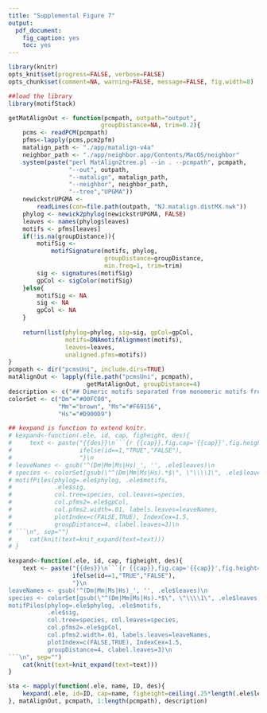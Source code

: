 ```yaml
---
title: "Supplemental Figure 7"
output: 
  pdf_document:
    fig_caption: yes
    toc: yes
---
```

```r
library(knitr)
opts_knit$set(progress=FALSE, verbose=FALSE)
opts_chunk$set(comment=NA, warning=FALSE, message=FALSE, fig.width=8)
```
```r
##load the library
library(motifStack)
```
```r
getMatAlignOut <- function(pcmpath, outpath="output", 
                          groupDistance=NA, trim=0.2){
    pcms <- readPCM(pcmpath)
    pfms<-lapply(pcms,pcm2pfm)
    matalign_path <- "./app/matalign-v4a"
    neighbor_path <- "./app/neighbor.app/Contents/MacOS/neighbor"
    system(paste("perl MatAlign2tree.pl --in . --pcmpath", pcmpath, 
                 "--out", outpath,
                 "--matalign", matalign_path, 
                 "--neighbor", neighbor_path, 
                 "--tree","UPGMA"))
    newickstrUPGMA <- 
        readLines(con=file.path(outpath, "NJ.matalign.distMX.nwk"))
    phylog <- newick2phylog(newickstrUPGMA, FALSE)
    leaves <- names(phylog$leaves)
    motifs <- pfms[leaves]
    if(!is.na(groupDistance)){
        motifSig <- 
            motifSignature(motifs, phylog, 
                           groupDistance=groupDistance, 
                           min.freq=1, trim=trim)
        sig <- signatures(motifSig)
        gpCol <- sigColor(motifSig)
    }else{
        motifSig <- NA
        sig <- NA
        gpCol <- NA
    }
    
    return(list(phylog=phylog, sig=sig, gpCol=gpCol, 
                motifs=DNAmotifAlignment(motifs), 
                leaves=leaves, 
                unaligned.pfms=motifs))
}
pcmpath <- dir("pcmsUni", include.dirs=TRUE)
matAlignOut <- lapply(file.path("pcmsUni", pcmpath), 
                      getMatAlignOut, groupDistance=4)
description <- c("## Dimeric motifs separated from monomeric motifs from the same TF\nFor most dimeric clusters, one or more monomeric motifs cluster with a Drosophilar motif, suggesting that the absence of a fly TF in a dimeric cluster may be a methological difference rather than a biological one.", "", "", "", "", "", "There is no monomeric motif in mammals.", "The dimeric motif cluster is different from the above clusters. There are overlaps for the subunits of monomeric motif.", "For MEOX/LHX cluster, there are some exceptions like LHX6_M7193 and Lhx_M7636. The subunit of both has stong G after TAATT comparing to other monomeric motifs with stong A after TAATT.", "### Difference by platform.\nThe absence of a fly TF in a dimeric cluster may be a methological difference rather than a biological one.", "", "", "## Unique clusters", "## Cleaned unique clusters")
colorSet <- c("Dm"="#00FC00", 
              "Mm"="brown", "Ms"="#F69156", 
              "Hs"="#D900D9")

## kexpand is function to extend knitr.
# kexpand<-function(.ele, id, cap, figheight, des){
#     text <- paste("{{des}}\n```{r {{cap}},fig.cap='{{cap}}',fig.height={{figheight}},echo=",
#                   ifelse(id==1,"TRUE","FALSE"),
#                   "}\n
# leaveNames <- gsub('^(Dm|Mm|Ms|Hs)_', '', .ele$leaves)\n
# species <- colorSet[gsub(\"^(Dm|Mm|Ms|Hs).*$\", \"\\\\1\", .ele$leaves)]\n
# motifPiles(phylog=.ele$phylog, .ele$motifs, 
#            .ele$sig, 
#            col.tree=species, col.leaves=species, 
#            col.pfms2=.ele$gpCol, 
#            col.pfms2.width=.01, labels.leaves=leaveNames, 
#            plotIndex=c(FALSE,TRUE), IndexCex=1.5, 
#            groupDistance=4, clabel.leaves=3)\n
# ```\n", sep="")
#     cat(knit(text=knit_expand(text=text)))
# }
```
```r
kexpand<-function(.ele, id, cap, figheight, des){
    text <- paste("{{des}}\n```{r {{cap}},fig.cap='{{cap}}',fig.height={{figheight}},echo=",
                  ifelse(id==1,"TRUE","FALSE"),
                  "}\n
leaveNames <- gsub('^(Dm|Mm|Ms|Hs)_', '', .ele$leaves)\n
species <- colorSet[gsub(\"^(Dm|Mm|Ms|Hs).*$\", \"\\\\1\", .ele$leaves)]\n
motifPiles(phylog=.ele$phylog, .ele$motifs, 
           .ele$sig, 
           col.tree=species, col.leaves=species, 
           col.pfms2=.ele$gpCol, 
           col.pfms2.width=.01, labels.leaves=leaveNames, 
           plotIndex=c(FALSE,TRUE), IndexCex=1.5, 
           groupDistance=4, clabel.leaves=3)\n
```\n", sep="")
    cat(knit(text=knit_expand(text=text)))
}
```
```r
sta <- mapply(function(.ele, name, ID, des){
    kexpand(.ele, id=ID, cap=name, figheight=ceiling(.25*length(.ele$leaves)), des)
}, matAlignOut, pcmpath, 1:length(pcmpath), description)
```